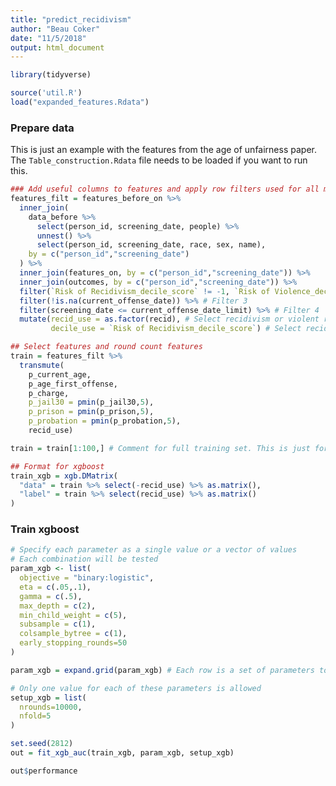 ```yaml
---
title: "predict_recidivism"
author: "Beau Coker"
date: "11/5/2018"
output: html_document
---
```


```r
library(tidyverse)

source('util.R')
load("expanded_features.Rdata")
```

### Prepare data 

This is just an example with the features from the age of unfairness paper. The `Table_construction.Rdata` file needs to be loaded if you want to run this.

```r
### Add useful columns to features and apply row filters used for all models
features_filt = features_before_on %>%
  inner_join(
    data_before %>% 
      select(person_id, screening_date, people) %>%
      unnest() %>%
      select(person_id, screening_date, race, sex, name),
    by = c("person_id","screening_date")
  ) %>%
  inner_join(features_on, by = c("person_id","screening_date")) %>%
  inner_join(outcomes, by = c("person_id","screening_date")) %>%
  filter(`Risk of Recidivism_decile_score` != -1, `Risk of Violence_decile_score` != -1) %>% # Filter 1
  filter(!is.na(current_offense_date)) %>% # Filter 3
  filter(screening_date <= current_offense_date_limit) %>% # Filter 4
  mutate(recid_use = as.factor(recid), # Select recidivism or violent recidivism to use in this script 
         decile_use = `Risk of Recidivism_decile_score`) # Select recidivism or violent recidivism decile score to use in this script

## Select features and round count features
train = features_filt %>%
  transmute(
    p_current_age,
    p_age_first_offense,
    p_charge,
    p_jail30 = pmin(p_jail30,5),
    p_prison = pmin(p_prison,5),
    p_probation = pmin(p_probation,5),
    recid_use)

train = train[1:100,] # Comment for full training set. This is just for testing.

## Format for xgboost
train_xgb = xgb.DMatrix(
  "data" = train %>% select(-recid_use) %>% as.matrix(),
  "label" = train %>% select(recid_use) %>% as.matrix()
)
```


### Train xgboost

```r
# Specify each parameter as a single value or a vector of values
# Each combination will be tested
param_xgb <- list(
  objective = "binary:logistic",
  eta = c(.05,.1),
  gamma = c(.5), 
  max_depth = c(2),
  min_child_weight = c(5),
  subsample = c(1),
  colsample_bytree = c(1),
  early_stopping_rounds=50
)

param_xgb = expand.grid(param_xgb) # Each row is a set of parameters to be cross validated

# Only one value for each of these parameters is allowed
setup_xgb = list(
  nrounds=10000,
  nfold=5
)
```

```r
set.seed(2812)
out = fit_xgb_auc(train_xgb, param_xgb, setup_xgb)
```

```r
out$performance
```
